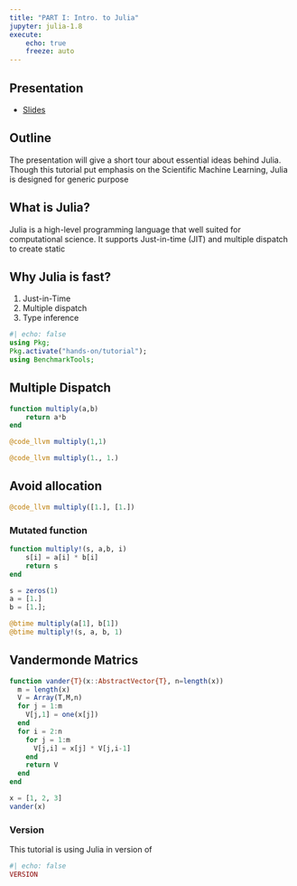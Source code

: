 ```yaml
---
title: "PART I: Intro. to Julia"
jupyter: julia-1.8
execute: 
    echo: true
    freeze: auto
---
```


::: {.callout-note}
## Presentation
- [Slides](slides/SLIDE_julia-intro.qmd)
:::

## Outline

The presentation will give a short tour about essential ideas behind Julia. Though this tutorial put emphasis on the Scientific Machine Learning, Julia is designed for generic purpose

## What is Julia?

Julia is a high-level programming language that well suited for computational science. It supports Just-in-time (JIT) and multiple dispatch to create static 

## Why Julia is fast?

1. Just-in-Time
2. Multiple dispatch
3. Type inference


``` julia
#| echo: false
using Pkg;
Pkg.activate("hands-on/tutorial");
using BenchmarkTools;
```

## Multiple Dispatch

``` julia
function multiply(a,b)
    return a*b
end
```

``` julia
@code_llvm multiply(1,1)
```

``` julia
@code_llvm multiply(1., 1.)
```

## Avoid allocation

``` julia
@code_llvm multiply([1.], [1.])
```

### Mutated function

``` julia
function multiply!(s, a,b, i)
    s[i] = a[i] * b[i]
    return s
end
```


``` julia
s = zeros(1)
a = [1.]
b = [1.];

@btime multiply(a[1], b[1])
@btime multiply!(s, a, b, 1)
```

## Vandermonde Matrics

``` julia
function vander{T}(x::AbstractVector{T}, n=length(x))
  m = length(x)
  V = Array(T,M,n)
  for j = 1:m
    V[j,1] = one(x[j])
  end
  for i = 2:n
    for j = 1:m
      V[j,i] = x[j] * V[j,i-1]
    end
    return V
  end
end
```

``` julia
x = [1, 2, 3]
vander(x)
```


### Version

This tutorial is using Julia in version of 
``` julia
#| echo: false
VERSION
```